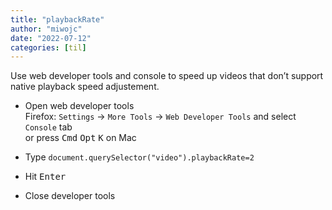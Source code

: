 ```yaml
---
title: "playbackRate"
author: "miwojc"
date: "2022-07-12"
categories: [til]
---
```


Use web developer tools and console to speed up videos that don't support native playback speed adjustement.  
  
* Open web developer tools  
Firefox: `Settings` -> `More Tools` -> `Web Developer Tools` and select `Console` tab  
or press <kbd>Cmd</kbd> <kbd>Opt</kbd> <kbd>K</kbd> on Mac  
  
* Type `document.querySelector("video").playbackRate=2`  
  
* Hit <kbd>Enter</kbd>  

* Close developer tools
